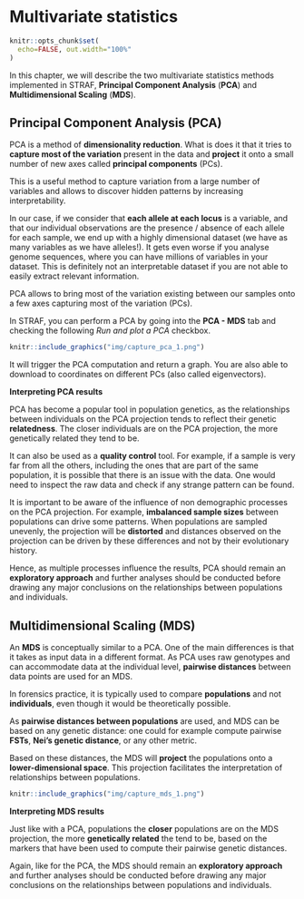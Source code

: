 # Multivariate statistics

```r
knitr::opts_chunk$set(
  echo=FALSE, out.width="100%"
)
```

In this chapter, we will describe the two multivariate statistics methods implemented
in STRAF, __Principal Component Analysis__ (**PCA**) and __Multidimensional Scaling__ (**MDS**).

## Principal Component Analysis (PCA)

PCA is a method of __dimensionality reduction__. What is does it that it tries to
__capture most of the variation__ present in the data and __project__ it onto a 
small number of new axes called __principal components__ (PCs).

This is a useful method to capture variation from a large number of variables and
allows to discover hidden patterns by increasing interpretability.

In our case, if we consider that __each allele at each locus__ is a variable, and that
our individual observations are the presence / absence of each allele for each sample,
we end up with a highly dimensional dataset (we have as many variables as we have
alleles!). It gets even worse if you analyse genome sequences, where you can have millions
of variables in your dataset. This is definitely not an interpretable dataset if you
are not able to easily extract relevant information.

PCA allows to bring most of the variation existing between our samples onto a few
axes capturing most of the variation (PCs).

In STRAF, you can perform a PCA by going into the __PCA - MDS__ tab and checking
the following _Run and plot a PCA_ checkbox.

:::{.capture}
```r
knitr::include_graphics("img/capture_pca_1.png")
```
:::

It will trigger the PCA computation and return a graph. You are also able to 
download to coordinates on different PCs (also called eigenvectors).

::: {.interpretation data-latex=""}
__Interpreting PCA results__

PCA has become a popular tool in population genetics, as the relationships between
individuals on the PCA projection tends to reflect their genetic __relatedness__. The
closer individuals are on the PCA projection, the more genetically related they tend to be.

It can also be used as a __quality control__ tool. For example, if a sample is very far
from all the others, including the ones that are part of the same population,
it is possible that there is an issue with the data. One would need to inspect
the raw data and check if any strange pattern can be found.

It is important to be aware of the influence of non demographic processes on
the PCA projection. For example, __imbalanced sample sizes__ between populations
can drive some patterns. When populations are sampled unevenly, the projection will
be __distorted__ and distances observed on the projection can be driven by these
differences and not by their evolutionary history.

Hence, as multiple processes influence the results, PCA should remain an 
__exploratory approach__ and further analyses should be conducted before drawing
any major conclusions on the relationships between populations and individuals.
:::


## Multidimensional Scaling (MDS)

An __MDS__ is conceptually similar to a PCA. One of the main differences is 
that it takes as input data in a different format. As PCA uses raw genotypes and
can accommodate data at the individual level, __pairwise distances__ between data 
points are used for an MDS. 

In forensics practice, it is typically used to compare __populations__ and not 
__individuals__, even though it would be theoretically possible.

As __pairwise distances between populations__ are used, and MDS can be based on
any genetic distance: one could for example compute pairwise __FSTs__, 
__Nei's genetic distance__, or any other metric.

Based on these distances, the MDS will __project__ the populations onto a 
__lower-dimensional space__. This projection facilitates the interpretation of 
relationships between populations.

:::{.capture}
```r
knitr::include_graphics("img/capture_mds_1.png")
```
:::

::: {.interpretation data-latex=""}
__Interpreting MDS results__

Just like with a PCA, populations the __closer__ populations are on the MDS projection,
the more __genetically related__ the tend to be, based on the markers that have been 
used to compute their pairwise genetic distances.

Again, like for the PCA, the MDS should remain an 
__exploratory approach__ and further analyses should be conducted before drawing
any major conclusions on the relationships between populations and individuals.
:::
